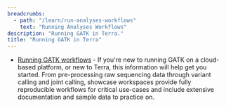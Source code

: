 ```yaml
---
breadcrumbs:
  - path: "/learn/run-analyses-workflows"
    text: "Running Analyses Workflows"
description: "Running GATK in Terra."
title: "Running GATK in Terra"
---
```


- [Running GATK workflows](https://support.terra.bio/hc/en-us/articles/360029034232-Getting-started-with-GATK-workflows-in-the-cloud-FAQs) - If you're new to running GATK on a cloud-based platform, or new to Terra, this information will help get you started. From pre-processing raw sequencing data through variant calling and joint calling, showcase workspaces provide fully reproducible workflows for critical use-cases and include extensive documentation and sample data to practice on.
